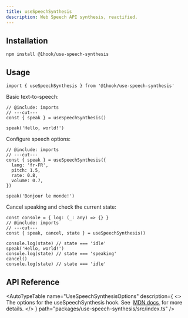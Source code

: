 ```yaml
---
title: useSpeechSynthesis
description: Web Speech API synthesis, reactified.
---
```


## Installation

```package-install
npm install @1hook/use-speech-synthesis
```

## Usage

```tsx twoslash include imports
import { useSpeechSynthesis } from '@1hook/use-speech-synthesis'
```

Basic text-to-speech:

```tsx twoslash
// @include: imports
// ---cut---
const { speak } = useSpeechSynthesis()

speak('Hello, world!')
```

Configure speech options:

```tsx twoslash
// @include: imports
// ---cut---
const { speak } = useSpeechSynthesis({
  lang: 'fr-FR',
  pitch: 1.5,
  rate: 0.8,
  volume: 0.7,
})

speak('Bonjour le monde!')
```

Cancel speaking and check the current state:

```tsx twoslash
const console = { log: (_: any) => {} }
// @include: imports
// ---cut---
const { speak, cancel, state } = useSpeechSynthesis()

console.log(state) // state === 'idle'
speak('Hello, world!')
console.log(state) // state === 'speaking'
cancel()
console.log(state) // state === 'idle'
```

## API Reference

<AutoTypeTable
  name="UseSpeechSynthesisOptions"
  description={
    <>
      The options for the useSpeechSynthesis hook. See&nbsp;
      <a href="https://developer.mozilla.org/en-US/docs/Web/API/SpeechSynthesisUtterance">
        MDN docs
      </a>
      &nbsp;for more details.
    </>
  }
  path="packages/use-speech-synthesis/src/index.ts"
/>

<AutoTypeTable
  name="UseSpeechSynthesisReturn"
  description="The return value of the useSpeechSynthesis hook."
  path="packages/use-speech-synthesis/src/index.ts"
/>
